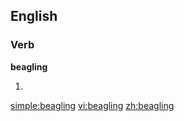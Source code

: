 ==English==

===Verb===
'''beagling'''

# {{present participle of|[[beagle]]}}

[[simple:beagling]]
[[vi:beagling]]
[[zh:beagling]]